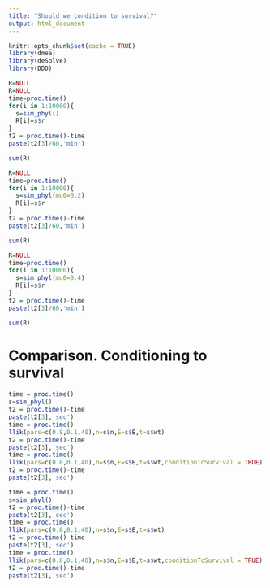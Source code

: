 ```yaml
---
title: "Should we condition to survival?"
output: html_document
---
```


```r
knitr::opts_chunk$set(cache = TRUE)
library(dmea)
library(deSolve)
library(DDD)
```

```r
R=NULL
R=NULL
time=proc.time()
for(i in 1:10000){
  s=sim_phyl()
  R[i]=s$r
}
t2 = proc.time()-time
paste(t2[3]/60,'min')
```

```r
sum(R)
```


```r
R=NULL
time=proc.time()
for(i in 1:10000){
  s=sim_phyl(mu0=0.2)
  R[i]=s$r
}
t2 = proc.time()-time
paste(t2[3]/60,'min')
```

```r
sum(R)
```


```r
R=NULL
time=proc.time()
for(i in 1:10000){
  s=sim_phyl(mu0=0.4)
  R[i]=s$r
}
t2 = proc.time()-time
paste(t2[3]/60,'min')
```

```r
sum(R)
```


# Comparison. Conditioning to survival

```r
time = proc.time()
s=sim_phyl()
t2 = proc.time()-time
paste(t2[3],'sec')
time = proc.time()
llik(pars=c(0.8,0.1,40),n=s$n,E=s$E,t=s$wt)
t2 = proc.time()-time
paste(t2[3],'sec')
time = proc.time()
llik(pars=c(0.8,0.1,40),n=s$n,E=s$E,t=s$wt,conditionToSurvival = TRUE)
t2 = proc.time()-time
paste(t2[3],'sec')

```


```r
time = proc.time()
s=sim_phyl()
t2 = proc.time()-time
paste(t2[3],'sec')
time = proc.time()
llik(pars=c(0.8,0.1,40),n=s$n,E=s$E,t=s$wt)
t2 = proc.time()-time
paste(t2[3],'sec')
time = proc.time()
llik(pars=c(0.8,0.1,40),n=s$n,E=s$E,t=s$wt,conditionToSurvival = TRUE)
t2 = proc.time()-time
paste(t2[3],'sec')

```
